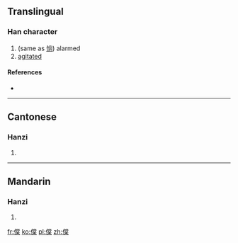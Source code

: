 ==Translingual==

===Han character===
{{Han char|rn=9|rad=人|as=12|sn=14|four=|canj=人火月木 (OFBD)}}

# (same as [[惝]]) alarmed
# [[agitated]]

====References====
* {{Han ref|kx=0117.220|hdz=10219.030|uh=3489|ud=13449}}

----

==Cantonese==

===Hanzi===
{{yue-hanzi|jyut=|y=tong2}}

# {{defn|Cantonese|sort=人12}}

----

==Mandarin==

===Hanzi===
{{cmn-hanzi|pin=[[tǎng]] ([[tang3]])|wg=t'ang<sup>3</sup>}}

# {{defn|Mandarin|sort=人12}}

[[fr:㒉]]
[[ko:㒉]]
[[pl:㒉]]
[[zh:㒉]]